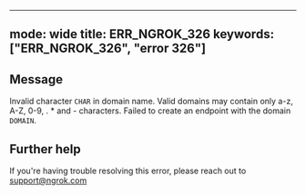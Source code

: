 
---
mode: wide
title: ERR_NGROK_326
keywords: ["ERR_NGROK_326", "error 326"]
---

## Message
Invalid character `CHAR` in domain name. Valid domains may contain only a-z, A-Z, 0-9, . * and - characters. Failed to create an endpoint with the domain `DOMAIN`.




## Further help
If you're having trouble resolving this error, please reach out to [support@ngrok.com](mailto:support@ngrok.com?subject=Help%20with%20ERR_NGROK_326)

